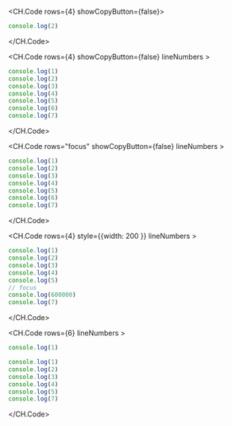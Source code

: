<CH.Code rows={4} showCopyButton={false}>

```js
console.log(2)
```

</CH.Code>

<CH.Code rows={4} showCopyButton={false} lineNumbers >

```js
console.log(1)
console.log(2)
console.log(3)
console.log(4)
console.log(5)
console.log(6)
console.log(7)
```

</CH.Code>

<CH.Code rows="focus" showCopyButton={false} lineNumbers >

```js focus=3:4,6[1:11]
console.log(1)
console.log(2)
console.log(3)
console.log(4)
console.log(5)
console.log(6)
console.log(7)
```

</CH.Code>

<CH.Code rows={4} style={{width: 200 }} lineNumbers >

```js
console.log(1)
console.log(2)
console.log(3)
console.log(4)
console.log(5)
// focus
console.log(600000)
console.log(7)
```

</CH.Code>

<CH.Code rows={6}  lineNumbers >

```js foo.js
console.log(1)
```

```js bar.js
console.log(1)
console.log(2)
console.log(3)
console.log(4)
console.log(5)
console.log(7)
```

</CH.Code>
